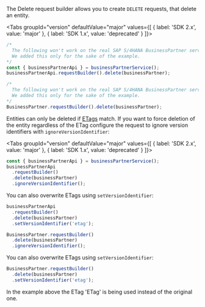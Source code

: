 
The Delete request builder allows you to create `DELETE` requests, that delete an entity.

<Tabs groupId="version" defaultValue="major" values={[ { label: 'SDK 2.x', value: 'major' }, { label: 'SDK 1.x', value: 'deprecated' } ]}>
<TabItem value="major">

```ts
/*
  The following won't work on the real SAP S/4HANA BusinessPartner service because BusinessPartners cannot be deleted.
  We added this only for the sake of the example.
*/
const { businessPartnerApi } = businessPartnerService();
businessPartnerApi.requestBuilder().delete(businessPartner);
```

 </TabItem>
<TabItem value="deprecated">

```ts
/*
  The following won't work on the real SAP S/4HANA BusinessPartner service because BusinessPartners cannot be deleted.
  We added this only for the sake of the example.
*/
BusinessPartner.requestBuilder().delete(businessPartner);
```

</TabItem>
</Tabs>

Entities can only be deleted if [ETags](#handling-of-etags) match.
If you want to force deletion of the entity regardless of the ETag configure the request to ignore version identifiers with `ignoreVersionIdentifier`:

<Tabs groupId="version" defaultValue="major" values={[ { label: 'SDK 2.x', value: 'major' }, { label: 'SDK 1.x', value: 'deprecated' } ]}>
<TabItem value="major">

```ts
const { businessPartnerApi } = businessPartnerService();
businessPartnerApi
  .requestBuilder()
  .delete(businessPartner)
  .ignoreVersionIdentifier();
```

You can also overwrite ETags using `setVersionIdentifier`:

```ts
businessPartnerApi
  .requestBuilder()
  .delete(businessPartner)
  .setVersionIdentifier('etag');
```

</TabItem>
<TabItem value="deprecated">

```ts
BusinessPartner.requestBuilder()
  .delete(businessPartner)
  .ignoreVersionIdentifier();
```

You can also overwrite ETags using `setVersionIdentifier`:

```ts
BusinessPartner.requestBuilder()
  .delete(businessPartner)
  .setVersionIdentifier('etag');
```

</TabItem>
</Tabs>

In the example above the ETag 'ETag' is being used instead of the original one.
